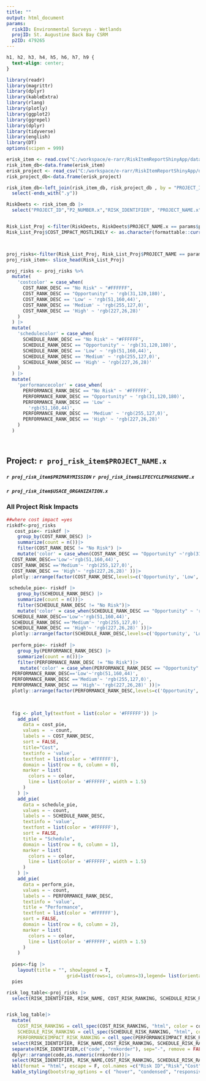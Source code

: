```yaml
---
title: ""
output: html_document
params:
  riskID: Environmental Surveys - Wetlands
  projID: St. Augustine Back Bay CSRM
  p2ID: 479265
---
```


```css
h1, h2, h3, h4, h5, h6, h7, h9 {
  text-align: center;
}
```

```r
library(readr) 
library(magrittr) 
library(dplyr) 
library(kableExtra) 
library(rlang)
library(plotly)
library(ggplot2)
library(ggrepel)
library(dplyr)
library(tidyverse)
library(english)
library(DT)
options(scipen = 999)

erisk_item <- read.csv("C:/workspace/e-rarr/RiskItemReportShinyApp/data/RISKLISTFULL.csv")
risk_item_db<-data.frame(erisk_item)
erisk_project <- read_csv("C:/workspace/e-rarr/RiskItemReportShinyApp/data/PROJECTLIST_FULL.csv")
risk_project_db<-data.frame(erisk_project)

risk_item_db<-left_join(risk_item_db, risk_project_db , by = "PROJECT_ID")|>
  select(-ends_with(".y")) 

RiskDeets <- risk_item_db |>
  select("PROJECT_ID","P2_NUMBER.x","RISK_IDENTIFIER", "PROJECT_NAME.x","RISK_NAME","RISKCATEGORY","RISK_STATEMENT" ,"LIFECYCLEPHASENAME.x","MILESTONE","LIKELIHOOD","DISCIPLINE", "PERFORMANCEIMPACT", "PERFORMANCE_RANK_DESC", "PERFORMANCEIMPACT_RISK_RANKING","COST_IMPACT_MOSTLIKELY", "COST_RANK_DESC","COST_RISK_RANKING", "SCHEDULE_IMPACT_MOSTLIKELY", "SCHEDULE_RANK_DESC", "SCHEDULE_RISK_RANKING", "PRIMARYMISSION", "USACE_ORGANIZATION.x")


Risk_List_Proj <-filter(RiskDeets, RiskDeets$PROJECT_NAME.x == params$projID | RiskDeets$P2_NUMBER.x == params$p2ID)
Risk_List_Proj$COST_IMPACT_MOSTLIKELY <- as.character(formattable::currency(Risk_List_Proj$COST_IMPACT_MOSTLIKELY))



proj_risks<-filter(Risk_List_Proj, Risk_List_Proj$PROJECT_NAME == params$projID | Risk_List_Proj$P2_NUMBER.x == params$p2ID)
proj_risk_item<- slice_head(Risk_List_Proj)

proj_risks <- proj_risks %>%
  mutate(
    'costcolor' = case_when(
      COST_RANK_DESC == "No Risk" ~ "#FFFFFF",
      COST_RANK_DESC == "Opportunity" ~ 'rgb(31,120,180)',
      COST_RANK_DESC == 'Low' ~ 'rgb(51,160,44)',
      COST_RANK_DESC == 'Medium' ~ 'rgb(255,127,0)',
      COST_RANK_DESC == 'High' ~ 'rgb(227,26,28)'
    )
  ) |>
  mutate(
    'schedulecolor' = case_when(
      SCHEDULE_RANK_DESC == "No Risk" ~ "#FFFFFF",
      SCHEDULE_RANK_DESC == "Opportunity" ~ 'rgb(31,120,180)',
      SCHEDULE_RANK_DESC == 'Low' ~ 'rgb(51,160,44)',
      SCHEDULE_RANK_DESC == 'Medium' ~ 'rgb(255,127,0)',
      SCHEDULE_RANK_DESC == 'High' ~ 'rgb(227,26,28)'
    )
  ) |>
  mutate(
    'performancecolor' = case_when(
      PERFORMANCE_RANK_DESC == "No Risk" ~ '#FFFFFF',
      PERFORMANCE_RANK_DESC == "Opportunity" ~ 'rgb(31,120,180)',
      PERFORMANCE_RANK_DESC == 'Low' ~
        'rgb(51,160,44)',
      PERFORMANCE_RANK_DESC == 'Medium' ~ 'rgb(255,127,0)',
      PERFORMANCE_RANK_DESC == 'High' ~ 'rgb(227,26,28)'
    )
  )

         

```




## Project: `r proj_risk_item$PROJECT_NAME.x`
##### `r proj_risk_item$PRIMARYMISSION` `r proj_risk_item$LIFECYCLEPHASENAME.x`
##### `r proj_risk_item$USACE_ORGANIZATION.x`

### All Project Risk Impacts

```r
##where cost impact =yes 
riskdf<-proj_risks
   cost_pie<- riskdf |>
    group_by(COST_RANK_DESC) |>
    summarize(count = n())|>
    filter(COST_RANK_DESC != "No Risk") |>
    mutate('color' = case_when(COST_RANK_DESC == "Opportunity" ~'rgb(31,120,180)', 
  COST_RANK_DESC=='Low'~'rgb(51,160,44)', 
  COST_RANK_DESC =='Medium'~ 'rgb(255,127,0)',
  COST_RANK_DESC == 'High'~ 'rgb(227,26,28)' ))|>
  plotly::arrange(factor(COST_RANK_DESC,levels=c('Opportunity', 'Low', 'Medium', 'High')))
  
 schedule_pie<- riskdf |>
    group_by(SCHEDULE_RANK_DESC) |>
    summarize(count = n())|>
    filter(SCHEDULE_RANK_DESC != "No Risk")|>
    mutate('color' = case_when(SCHEDULE_RANK_DESC == "Opportunity" ~ 'rgb(31,120,180)', 
  SCHEDULE_RANK_DESC=='Low'~'rgb(51,160,44)', 
  SCHEDULE_RANK_DESC =='Medium'~ 'rgb(255,127,0)',
  SCHEDULE_RANK_DESC == 'High'~ 'rgb(227,26,28)' ))|>
  plotly::arrange(factor(SCHEDULE_RANK_DESC,levels=c('Opportunity', 'Low', 'Medium', 'High')))
 
  perform_pie<- riskdf |>
    group_by(PERFORMANCE_RANK_DESC) |>
    summarize(count = n())|>
    filter(PERFORMANCE_RANK_DESC != "No Risk")|>
     mutate('color' = case_when(PERFORMANCE_RANK_DESC == "Opportunity" ~ 'rgb(31,120,180)', 
  PERFORMANCE_RANK_DESC=='Low'~'rgb(51,160,44)', 
  PERFORMANCE_RANK_DESC =='Medium'~ 'rgb(255,127,0)',
  PERFORMANCE_RANK_DESC == 'High'~ 'rgb(227,26,28)' ))|>
  plotly::arrange(factor(PERFORMANCE_RANK_DESC,levels=c('Opportunity', 'Low', 'Medium', 'High')))

  
  
  fig <- plot_ly(textfont = list(color = '#FFFFFF')) |>
    add_pie(
      data = cost_pie,
      values =  ~ count,
      labels = ~ COST_RANK_DESC,
      sort = FALSE,
      title="Cost",
      textinfo = 'value',
      textfont = list(color = '#FFFFFF'),
      domain = list(row = 0, column = 0),
      marker = list(
        colors = ~ color,
        line = list(color = '#FFFFFF', width = 1.5)
      )
    ) |>
    add_pie(
      data = schedule_pie,
      values = ~ count,
      labels = ~ SCHEDULE_RANK_DESC,
      textinfo = 'value',
      textfont = list(color = '#FFFFFF'),
      sort = FALSE,
      title = "Schedule",
      domain = list(row = 0, column = 1),
      marker = list(
        colors = ~ color,
        line = list(color = '#FFFFFF', width = 1.5)
      )
    ) |>
    add_pie(
      data = perform_pie,
      values = ~ count,
      labels = ~ PERFORMANCE_RANK_DESC,
      textinfo = 'value',
      title = "Performance",
      textfont = list(color = '#FFFFFF'),
      sort = FALSE,
      domain = list(row = 0, column = 2),
      marker = list(
        colors = ~ color,
        line = list(color = '#FFFFFF', width = 1.5)
      )
    )
  
  pies<-fig |>
    layout(title = "", showlegend = T,
                      grid=list(rows=1, columns=3),legend= list(orientation = 'h'))
  pies

```

``` r


risk_log_table<-proj_risks |>
  select(RISK_IDENTIFIER, RISK_NAME, COST_RISK_RANKING, SCHEDULE_RISK_RANKING, PERFORMANCEIMPACT_RISK_RANKING, costcolor, schedulecolor, performancecolor )


risk_log_table|>
  mutate(
    COST_RISK_RANKING = cell_spec(COST_RISK_RANKING, "html", color = costcolor, align = 'c', background = costcolor),
    SCHEDULE_RISK_RANKING = cell_spec(SCHEDULE_RISK_RANKING, "html", color = schedulecolor, align = 'c', background = schedulecolor),
    PERFORMANCEIMPACT_RISK_RANKING = cell_spec(PERFORMANCEIMPACT_RISK_RANKING, "html", color = performancecolor, align = 'c', background = performancecolor) ) |>
  select(RISK_IDENTIFIER, RISK_NAME,COST_RISK_RANKING, SCHEDULE_RISK_RANKING, PERFORMANCEIMPACT_RISK_RANKING) |>
  separate(RISK_IDENTIFIER,c("code", "rnkorder"), sep="-", remove = FALSE) |>
  dplyr::arrange(code,as.numeric(rnkorder))|>
  select(RISK_IDENTIFIER, RISK_NAME,COST_RISK_RANKING, SCHEDULE_RISK_RANKING, PERFORMANCEIMPACT_RISK_RANKING) |>
  kbl(format = "html", escape = F, col.names =c("Risk ID","Risk","Cost","Schedule","Performance"), align="ccccc", row.names = FALSE)|>
  kable_styling(bootstrap_options = c( "hover", "condensed", "responsive"))

                                                    
```
